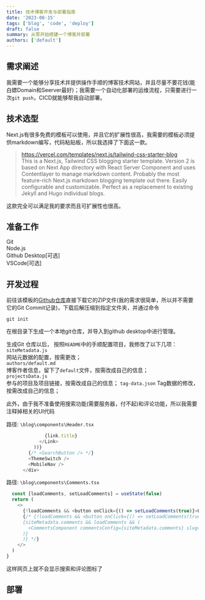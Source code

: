 ```yaml
---
title: 技术博客开发与部署指南
date: '2023-08-15'
tags: ['blog', 'code', 'deploy']
draft: false
summary: 从零开始搭建一个博客并部署
authors: ['default']
---
```


## 需求阐述

我需要一个能够分享技术并提供操作手顺的博客技术网站，并且尽量不要花钱(能白嫖Domain和Seerver最好)；我需要一个自动化部署的运维流程，只需要进行一次`git push`，CICD就能够帮我自动部署。

## 技术选型

Next.js有很多免费的模板可以使用，并且它的扩展性很高，我需要的模板必须提供markdown编写，代码粘贴板，所以我选择了下面这一款。

> https://vercel.com/templates/next.js/tailwind-css-starter-blog  
> This is a Next.js, Tailwind CSS blogging starter template. Version 2 is based on Next App directory with React Server Component and uses Contentlayer to manage markdown content.
> Probably the most feature-rich Next.js markdown blogging template out there. Easily configurable and customizable. Perfect as a replacement to existing Jekyll and Hugo individual blogs.

这款完全可以满足我的要求而且可扩展性也很高。

## 准备工作

Git  
Node.js  
Github Desktop[可选]  
VSCode[可选]

## 开发过程

前往该模板的[Github仓库](https://github.com/timlrx/tailwind-nextjs-starter-blog)直接下载它的ZIP文件(我的需求很简单，所以并不需要它的Git Commit记录)，下载后解压缩到指定文件夹，并通过命令

```shell
git init
```

在根目录下生成一个本地git仓库，并导入到github desktop中进行管理。

生成Git 仓库以后， 按照`README`中的手顺配置项目，我修改了以下几项：  
`siteMetadata.js`  
网站元数据的配置，按需更改；  
`authors/default.md`  
博客作者信息，留下了`default`文件，按需改成自己的信息；  
`projectsData.js`  
参与的项目及项目链接，按需改成自己的信息；
`tag-data.json`
Tag数据的修改，按需改成自己的信息；  
  
此外，由于我不准备使用搜索功能(需要服务器，付不起)和评论功能，所以我需要注释掉相关的UI代码

路径: `\blog\components\Header.tsx`

```javascript
              {link.title}
            </Link>
          ))}
        {/* <SearchButton /> */}
        <ThemeSwitch />
        <MobileNav />
      </div>
```

路径: `\blog\components\Comments.tsx`

```javascript
  const [loadComments, setLoadComments] = useState(false)
  return (
    <>
      {!loadComments && <button onClick={() => setLoadComments(true)}>Load Comments</button>}
      {/* {!loadComments && <button onClick={() => setLoadComments(true)}>Load Comments</button>}
      {siteMetadata.comments && loadComments && (
        <CommentsComponent commentsConfig={siteMetadata.comments} slug={slug} />
      )}
      )} */}
    </>
  )
}
```
这样网页上就不会显示搜索和评论图标了

## 部署